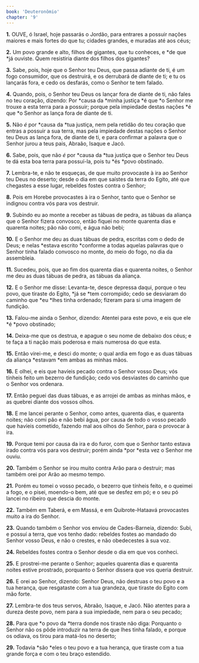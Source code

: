 ```yaml
---
book: 'Deuteronômio'
chapter: '9'
---
```


**1.** OUVE, ó Israel, hoje passarás o Jordão, para entrares a possuir nações maiores e mais fortes do que tu; cidades grandes, e muradas até aos céus;

**2.** Um povo grande e alto, filhos de gigantes, que tu conheces, e *de que *já ouviste. Quem resistiria diante dos filhos dos gigantes?

**3.** Sabe, pois, hoje que o Senhor teu Deus, que passa adiante de ti, é um fogo consumidor, que os destruirá, e os derrubará de diante de ti; e tu os lançarás fora, e cedo os desfarás, como o Senhor te tem falado.

**4.** Quando, pois, o Senhor teu Deus os lançar fora de diante de ti, não fales no teu coração, dizendo: Por *causa da *minha justiça *é que *o Senhor me trouxe a esta terra para a possuir; porque pela impiedade destas nações *é que *o Senhor as lança fora de diante de ti.

**5.** Não *é* por *causa da *tua justiça, nem pela retidão do teu coração que entras a possuir a sua terra, mas pela impiedade destas nações o Senhor teu Deus as lança fora, de diante de ti, e para confirmar a palavra que o Senhor jurou a teus pais, Abraão, Isaque e Jacó.

**6.** Sabe, pois, que não *é* por *causa da *tua justiça que o Senhor teu Deus te dá esta boa terra para possuí-la, pois tu *és *povo obstinado.

**7.** Lembra-te, e não te esqueças, de que muito provocaste à ira ao Senhor teu Deus no deserto; desde o dia em que saístes da terra do Egito, até que chegastes a esse lugar, rebeldes fostes contra o Senhor;

**8.** Pois em Horebe provocastes à ira o Senhor, tanto que o Senhor se indignou contra vós para vos destruir.

**9.** Subindo eu ao monte a receber as tábuas de pedra, as tábuas da aliança que o Senhor fizera convosco, então fiquei no monte quarenta dias e quarenta noites; pão não comi, e água não bebi;

**10.** E o Senhor me deu as duas tábuas de pedra, escritas com o dedo de Deus; e nelas *estava escrito *conforme a todas aquelas palavras que o Senhor tinha falado convosco no monte, do meio do fogo, no dia da assembleia.

**11.** Sucedeu, pois, que ao fim dos quarenta dias e quarenta noites, o Senhor me deu as duas tábuas de pedra, as tábuas da aliança.

**12.** E o Senhor me disse: Levanta-te, desce depressa daqui, porque o teu povo, que tiraste do Egito, *já se *tem corrompido; cedo se desviaram do caminho que *eu *lhes tinha ordenado; fizeram para si uma imagem de fundição.

**13.** Falou-me ainda o Senhor, dizendo: Atentei para este povo, e eis que ele *é *povo obstinado;

**14.** Deixa-me que os destrua, e apague o seu nome de debaixo dos céus; e te faça a ti nação mais poderosa e mais numerosa do que esta.

**15.** Então virei-me, e desci do monte; o qual ardia em fogo e as duas tábuas da aliança *estavam *em ambas as minhas mãos.

**16.** E olhei, e eis que havíeis pecado contra o Senhor vosso Deus; vós tínheis feito um bezerro de fundição; cedo vos desviastes do caminho que o Senhor vos ordenara.

**17.** Então peguei das duas tábuas, e as arrojei de ambas as minhas mãos, e as quebrei diante dos vossos olhos.

**18.** E me lancei perante o Senhor, como antes, quarenta dias, e quarenta noites; não comi pão e não bebi água, por causa de todo o vosso pecado que havíeis cometido, fazendo mal aos olhos do Senhor, para o provocar à ira.

**19.** Porque temi por causa da ira e do furor, com que o Senhor tanto estava irado contra vós para vos destruir; porém ainda *por *esta vez o Senhor me ouviu.

**20.** Também o Senhor se irou muito contra Arão para o destruir; mas também orei por Arão ao mesmo tempo.

**21.** Porém eu tomei o vosso pecado, o bezerro que tínheis feito, e o queimei a fogo, e o pisei, moendo-o bem, até que se desfez em pó; e o seu pó lancei no ribeiro que descia do monte.

**22.** Também em Taberá, e em Massá, e em Quibrote-Hataavá provocastes muito a ira do Senhor.

**23.** Quando também o Senhor vos enviou de Cades-Barneia, dizendo: Subi, e possuí a terra, que vos tenho dado: rebeldes fostes ao mandado do Senhor vosso Deus, e não o crestes, e não obedecestes à sua voz.

**24.** Rebeldes fostes contra o Senhor desde o dia em que vos conheci.

**25.** E prostrei-me perante o Senhor; aqueles quarenta dias e quarenta noites estive prostrado, porquanto o Senhor dissera que vos queria destruir.

**26.** E orei ao Senhor, dizendo: Senhor Deus, não destruas o teu povo e a tua herança, que resgataste com a tua grandeza, que tiraste do Egito com mão forte.

**27.** Lembra-te dos teus servos, Abraão, Isaque, e Jacó. Não atentes para a dureza deste povo, nem para a sua impiedade, nem para o seu pecado;

**28.** Para que *o povo da *terra donde nos tiraste não diga: Porquanto o Senhor não os pôde introduzir na terra de que lhes tinha falado, e porque os odiava, os tirou para matá-los no deserto;

**29.** Todavia *são *eles o teu povo e a tua herança, que tiraste com a tua grande força e com o teu braço estendido.